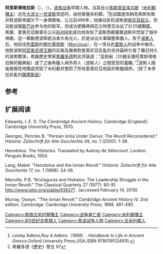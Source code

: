 {{Link style|time=2015-12-12T07:12:01+00:00}}
{{Infobox Politician
| name = 阿里斯塔格拉斯
| image = 
| caption = 
| birth_date = 
| birth_place =
| residence =
| death_date = 公元前497年
| death_place = 
| office = 
| term = 
| term_end = 
| predecessor = 
| successor = 
| office2 =
| term2 = 
| term_end2 = 
| office3 = 
| term3 = 
| term_end3 = 
| predecessor2 =
| successor2 = 
| constituency =
| party =
| religion = 
| occupation =[[政治家|政治家]]
| majority =
| spouse = 
| children = 
| website =
| footnotes =
| nickname      =
| allegiance    = 
| branch        =
| serviceyears  =
| rank          = 
| commands      =
| battles       = 
}}
'''阿里斯塔格拉斯'''（{{lang-gr|Ἀρισταγόρας }}），（{{bd|？||前497年|}}）。[[波希战争|波希战争]]早期人物。当其岳父[[希斯提亚埃乌斯|希斯提亚埃乌斯]]（[[米利都|米利都]][[僭主|僭主]]）远在[[大流士一世|大流士一世]][[波斯|波斯]]宫廷时，由他掌握米利都。<ref>Lesley Adkins,Roy A.Adkins（1998）. ''Handbook to Life in Ancient Greece''.Oxford University Press,USA.ISBN 9780195124910.</ref>在試圖進攻納克索斯失敗并對波斯帝國欠下一身債務後，公元前499年，他煽动反抗波斯[[伊奥尼亚起义|伊奥尼亚起义]]。但没能说服[[斯巴达|斯巴达]]参与他的联军。但成功使雅典與厄立特里亞派出了計25艘戰艦。希臘、愛奧尼亞聯軍在公元[[前498年|前498年]]成功地攻陷了波斯西都薩爾迪斯并焚毀了城中神廟，這一舉動使波斯統治者大為光火，於是派出大軍鎮壓希臘人。败于[[波斯人|波斯人]]后，他前往[[色雷斯|色雷斯]]的[[穆尔基努斯|穆尔基努斯]]（[[:en:Myrcinus|Myrcinus]]），在一场与[[色雷斯人|色雷斯人]]的战争中被杀。他對波斯[[阿契美尼德王朝|阿契美尼德王朝]]的反叛及雅典對愛奧尼亞反亂的支持最終引發了曠日持久的波希戰爭。希臘歷史學家[[希羅多德|希羅多德]]對此評論道：“這些船（20艘支援阿里斯塔格拉斯的雅典船）成了之後希臘人與外邦人（波斯人）之間恩怨的濫觴。”<ref>希羅多德《歷史》卷五 97</ref>波斯人隨後報復性地徹底焚毀了米利都并懲罰了所有愛奧尼亞地區的希臘城邦。（除了未參加反亂的[[萨摩斯岛|薩摩斯島]]）

== 参考 ==
{{reflist}}

== 扩展阅读 ==
Edwards, I. E. S. ''The Cambridge Ancient History''. Cambridge [England]: Cambridge University Press, 1970.

Georges, Pericles B. "Persian Ionia Under Darius: The Revolt Reconsidered." ''Historia: Zeitschrift für Alte Geschichte'' 49, no. 1 (2000): 1-39.

Herodotus. ''The Histories''. Translated by Aubrey de Sélincourt. London: Penguin Books, 1954.

Lang, Mabel. "Herodotus and the Ionian Revolt." ''Historia: Zeitschrift für Alte Geschichte'' 17, no. 1 (1968): 24-36.

Manville, P.B. “Aristagoras and Histiaios: The Leadership Struggle in the Ionian Revolt.” The Classical Quarterly 27 (1977): 80-91. http://www.jstor.org/stable/638371 {{Wayback|url=http://www.jstor.org/stable/638371 |date=20160304074620 }}. (accessed February 14, 2010)

Murray, Oswyn. "The Ionian Revolt." ''Cambridge Ancient History IV.'' 2nd edition. Cambridge: Cambridge University Press, 1988. 461-490.

{{Authority control}}
{{古希臘}}

[[Category:希腊古风时期僭主|Category:希腊古风时期僭主]]
[[Category:战争身亡者|Category:战争身亡者]]
[[Category:米利都僭主|Category:米利都僭主]]
[[Category:前5世纪古希腊人|Category:前5世纪古希腊人]]
[[Category:希波战争人物|Category:希波战争人物]]
[[Category:古米利都人|Category:古米利都人]]